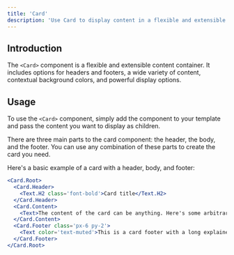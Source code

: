 ```yaml
---
title: 'Card'
description: 'Use Card to display content in a flexible and extensible container'
---
```



<CardIframe />

## Introduction

The `<Card>` component is a flexible and extensible content container. It includes options for headers and footers, a wide variety of content, contextual background colors, and powerful display options.

## Usage

To use the `<Card>` component, simply add the component to your template and pass the content you want to display as children.

There are three main parts to the card component: the header, the body, and the footer. You can use any combination of these parts to create the card you need.

Here's a basic example of a card with a header, body, and footer:

```jsx
<Card.Root>
  <Card.Header>
    <Text.H2 class='font-bold'>Card title</Text.H2>
  </Card.Header>
  <Card.Content>
    <Text>The content of the card can be anything. Here's some arbitrary text.</Text>
  </Card.Content>
  <Card.Footer class='px-6 py-2'>
    <Text color='text-muted'>This is a card footer with a long explainer</Text>
  </Card.Footer>
</Card.Root>
```
